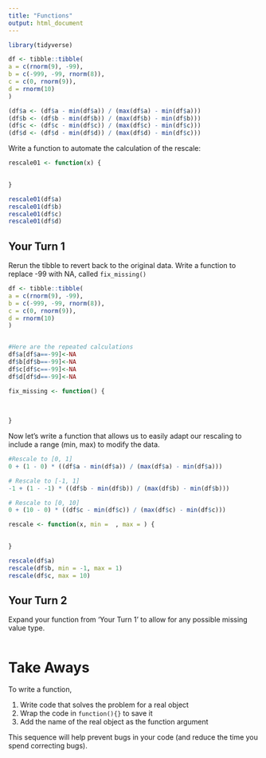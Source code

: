 ---
title: "Functions"
output: html_document
---

```{r setup}
library(tidyverse)

df <- tibble::tibble(
a = c(rnorm(9), -99),
b = c(-999, -99, rnorm(8)),
c = c(0, rnorm(9)),
d = rnorm(10)
)
```

```{r}
(df$a <- (df$a - min(df$a)) / (max(df$a) - min(df$a)))
(df$b <- (df$b - min(df$b)) / (max(df$b) - min(df$b)))
(df$c <- (df$c - min(df$c)) / (max(df$c) - min(df$c)))
(df$d <- (df$d - min(df$d)) / (max(df$d) - min(df$c)))
```

Write a function to automate the calculation of the rescale:
```{r}
rescale01 <- function(x) {
  

}

rescale01(df$a)
rescale01(df$b)
rescale01(df$c)
rescale01(df$d)
```


## Your Turn 1

Rerun the tibble to revert back to the original data.  Write a function to replace -99 with NA, called `fix_missing()`

```{r}
df <- tibble::tibble(
a = c(rnorm(9), -99),
b = c(-999, -99, rnorm(8)),
c = c(0, rnorm(9)),
d = rnorm(10)
)


#Here are the repeated calculations
df$a[df$a==-99]<-NA
df$b[df$b==-99]<-NA
df$c[df$c==-99]<-NA
df$d[df$d==-99]<-NA

```

```{r}
fix_missing <- function() {
  
  
  
}
```



Now let's write a function that allows us to easily adapt our rescaling to include a range (min, max) to modify the data.
```{r}
#Rescale to [0, 1]
0 + (1 - 0) * ((df$a - min(df$a)) / (max(df$a) - min(df$a)))

# Rescale to [-1, 1]
-1 + (1 - -1) * ((df$b - min(df$b)) / (max(df$b) - min(df$b)))

# Rescale to [0, 10]
0 + (10 - 0) * ((df$c - min(df$c)) / (max(df$c) - min(df$c)))

```


```{r}
rescale <- function(x, min =  , max = ) {
  

}

rescale(df$a)
rescale(df$b, min = -1, max = 1)
rescale(df$c, max = 10)

```




## Your Turn 2
Expand your function from 'Your Turn 1' to allow for any possible missing value type.
```{r}



```



# Take Aways

To write a function, 

1. Write code that solves the problem for a real object  
2. Wrap the code in `function(){}` to save it  
3. Add the name of the real object as the function argument 

This sequence will help prevent bugs in your code (and reduce the time you spend correcting bugs). 
